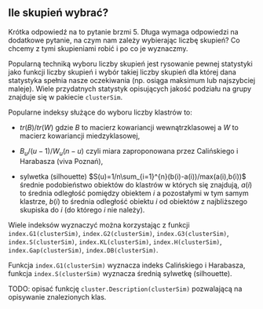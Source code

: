 ## Ile skupień wybrać? {#part_34}

Krótka odpowiedź na to pytanie brzmi 5. Długa wymaga odpowiedzi na dodatkowe
pytanie, na czym nam zależy wybierając liczbę skupień? Co chcemy z tymi skupieniami robić i po co je wyznaczmy.

Popularną techniką wyboru liczby skupień jest rysowanie pewnej statystyki jako
funkcji liczby skupień i wybór takiej liczby skupień dla której dana statystyka spełnia
nasze oczekiwania (np. osiąga maksimum lub najszybciej maleje). Wiele przydatnych
statystyk opisujących jakość podziału na grupy znajduje się w pakiecie `clusterSim`.

Popularne indeksy służące do wyboru liczby klastrów to:

* $tr(B)/tr(W)$ gdzie $B$ to macierz kowariancji wewnątrzklasowej a $W$ to macierz
kowariancji miedzyklasowej,

* $B_u/(u-1)/W_u(n-u)$ czyli miara zaproponowana przez Calińskiego i Harabasza (viva Poznań),

* sylwetka (silhouette) $S(u)=1/n\sum_{i=1}^{n}(b(i)-a(i))/max(a(i),b(i))$ średnie podobieństwo obiektów do klastrów w których się znajdują, $a(i)$ to średnia odległość pomiędzy obiektem $i$ a pozostałymi w tym samym klastrze, $b(i)$ to średnia odległość obiektu $i$ od obiektów z najbliższego skupiska do $i$ (do którego $i$ nie należy).

Wiele indeksów wyznaczyć można korzystając z funkcji `index.G1(clusterSim)`,
`index.G2(clusterSim)`, `index.G3(clusterSim)`, `index.S(clusterSim)`, `index.KL(clusterSim)`,
`index.H(clusterSim)`, `index.Gap(clusterSim)`, `index.DB(clusterSim)`.

Funkcja `index.G1(clusterSim)` wyznacza indeks Calińskiego i Harabasza, funkcja `index.S(clusterSim)` wyznacza średnią sylwetkę (silhouette).

TODO: opisać funkcję `cluster.Description(clusterSim)` pozwalającą na opisywanie znalezionych klas.
